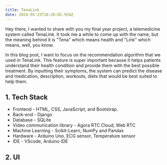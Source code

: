 ```yaml
---
title: TenaLink
date: 2024-05-23T18:20:02.934Z
---
```


Hey there, I wanted to share with you my final year project, a telemedicine system called TenaLink. It took me a while to come up with the name, but the meaning behind it is "Tena" which means health and "Link" which means, well, you know.

In this blog post, I want to focus on the recommendation algorithm that we used in TenaLink. This feature is super important because it helps patients understand their health condition and provide them with the best possible treatment. By inputting their symptoms, the system can predict the disease and medication, description, workouts, diets that would be best suited to help them.

## **1. Tech Stack**

* Frontend - HTML, CSS, JavaScript, and Bootstrap.
* Back-end - Django
* Database - SQLite
* Video communication library - Agora RTC Cloud, Web RTC
* Machine Learning - Scikit-Learn, NumPy and Pandas
* Hardware - Arduino Uno, ECG sensor, Temperature sensor
* IDE - VScode, Arduino IDE

## **2. UI**

<CaptionedImage imgUrl="/main.png" caption="Home Page" />

<CaptionedImage imgUrl="/hm.png" caption="Recommendation Page" />

<CaptionedImage imgUrl="/login.png" caption="Login Page" />
